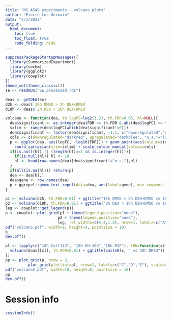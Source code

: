 ```yaml
---
title: "MG A549 experiments - volcano plots"
author: "Pierre-Luc Germain"
date: "3/1/2022"
output:
  html_document:
    toc: true
    toc_float: true
    code_folding: hide
---
```


```r
suppressPackageStartupMessages({
  library(SummarizedExperiment)
  library(sechm)
  library(ggplot2)
  library(cowplot)
})
theme_set(theme_classic())
se <- readRDS("SE.processed.rds")
```

```r
deas <- getDEA(se)
d2h <- deas$`16h DMSO > 2h DEX+DMSO`
d18h <- deas$`2h DEX > 16h DEX+DMSO`
```

```r
volcano <- function(dea, th.logFC=log2(1.2), th.FDR=0.05, hl=NULL){
  dea$significant <- as.integer(dea$FDR <= th.FDR & abs(dea$logFC) >= th.logFC) * sign(dea$logFC)
  sxlim <- range(dea$logFC[which(dea$significant!=0)])
  dea$significant <- factor(dea$significant, -1:1, c("downregulated","n.s.","upregulated"))
  cols <- c(downregulated="darkred", upregulated="darkblue", "n.s."="lightgrey")
  p <- ggplot(dea, aes(logFC, -log10(FDR))) + geom_point(aes(colour=significant)) + 
    coord_cartesian(xlim=sxlim) + scale_colour_manual(values=cols)
  if(is.null(hl) || (length(hl)==1 && is.integer(hl))){
    if(is.null(hl)) hl <- 10
    hl <- head(row.names(dea)[dea$significant!="n.s."],hl)
  }
  if(all(is.na(hl))) return(p)
  dea <- dea[hl,]
  dea$gene <- row.names(dea)
  p + ggrepel::geom_text_repel(data=dea, aes(label=gene), min.segment.length=0, size=3)
}
```

```r
p1 <- volcano(d2h, th.FDR=0.01) + ggtitle("16h DMSO > 2h DEX+DMSO vs 18h DMSO")
p2 <- volcano(d18h, th.FDR=0.01) + ggtitle("2h DEX > 16h DEX+DMSO vs 18h DMSO")
leg <- cowplot::get_legend(p1)
p <- cowplot::plot_grid(p1 + theme(legend.position="none"),
                       p2 + theme(legend.position="none"),
                       leg, rel_widths=c(4,4,1.5), nrow=1, labels=c("A","B",NA), scale=0.95)
pdf("volcano.pdf", width=9, height=4, pointsize = 10)
p
dev.off()
```

```r
pl <- lapply(c("18h Cort113", "18h KH-103","18h MIF"), FUN=function(x){
  volcano(deas[[x]], th.FDR=0.01) + ggtitle(paste0(x, " vs 18h DMSO")) + theme(legend.position="none")
})
pp <- plot_grid(p, nrow = 2,
          plot_grid(plotlist=pl, nrow=1, labels=c("C","D","E"), scale=0.95))
pdf("volcano2.pdf", width=10, height=8, pointsize = 10)
pp
dev.off()
```


# Session info

```r
sessionInfo()
```

